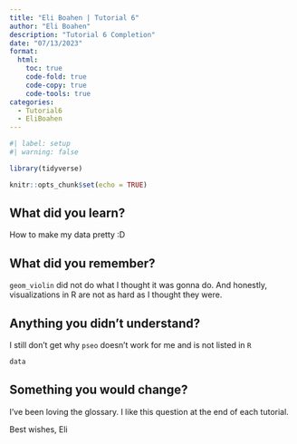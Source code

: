 ```yaml
---
title: "Eli Boahen | Tutorial 6"
author: "Eli Boahen"
description: "Tutorial 6 Completion"
date: "07/13/2023"
format:
  html:
    toc: true
    code-fold: true
    code-copy: true
    code-tools: true
categories:
  - Tutorial6
  - EliBoahen
---
```


```r
#| label: setup
#| warning: false

library(tidyverse)

knitr::opts_chunk$set(echo = TRUE)
```

## What did you learn?
How to make my data pretty :D

## What did you remember?
`geom_violin` did not do what I thought it was gonna do. And honestly, visualizations in R are not as hard as I thought they were.

## Anything you didn't understand?
I still don't get why `pseo` doesn't work for me and is not listed in `R`
```r
data
```

## Something you would change?
I've been loving the glossary. I like this question at the end of each tutorial.


Best wishes,
Eli